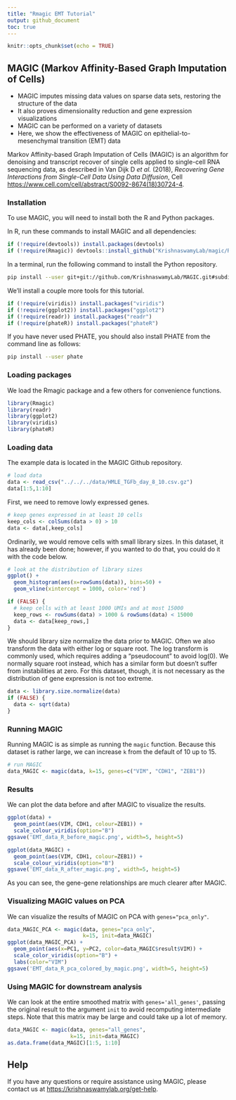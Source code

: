 ```yaml
---
title: "Rmagic EMT Tutorial"
output: github_document
toc: true
---
```


<!-- README.md is generated from README.Rmd. Please edit that file -->

```r
knitr::opts_chunk$set(echo = TRUE)
```

## MAGIC (Markov Affinity-Based Graph Imputation of Cells)

* MAGIC imputes missing data values on sparse data sets, restoring the structure of the data
* It also proves dimensionality reduction and gene expression visualizations
* MAGIC can be performed on a variety of datasets
* Here, we show the effectiveness of MAGIC on epithelial-to-mesenchymal transition (EMT) data

Markov Affinity-based Graph Imputation of Cells (MAGIC) is an algorithm for denoising and transcript recover of single cells applied to single-cell RNA sequencing data, as described in Van Dijk D *et al.* (2018), *Recovering Gene Interactions from Single-Cell Data Using Data Diffusion*, Cell <https://www.cell.com/cell/abstract/S0092-8674(18)30724-4>.

### Installation

To use MAGIC, you will need to install both the R and Python packages.

In R, run these commands to install MAGIC and all dependencies:

```r
if (!require(devtools)) install.packages(devtools)
if (!require(Rmagic)) devtools::install_github("KrishnaswamyLab/magic/Rmagic")
```

In a terminal, run the following command to install the Python repository.

```bash
pip install --user git+git://github.com/KrishnaswamyLab/MAGIC.git#subdirectory=python
```

We'll install a couple more tools for this tutorial.

```r
if (!require(viridis)) install.packages("viridis")
if (!require(ggplot2)) install.packages("ggplot2")
if (!require(readr)) install.packages("readr")
if (!require(phateR)) install.packages("phateR")
```

If you have never used PHATE, you should also install PHATE from the command line as follows:

```bash
pip install --user phate
```

### Loading packages

We load the Rmagic package and a few others for convenience functions.

```r
library(Rmagic)
library(readr)
library(ggplot2)
library(viridis)
library(phateR)
```

### Loading data

The example data is located in the MAGIC Github repository.

```r
# load data
data <- read_csv("../../../data/HMLE_TGFb_day_8_10.csv.gz")
data[1:5,1:10]
```

First, we need to remove lowly expressed genes.

```r
# keep genes expressed in at least 10 cells
keep_cols <- colSums(data > 0) > 10
data <- data[,keep_cols]
```

Ordinarily, we would remove cells with small library sizes. In this dataset, it has already been done; however, if you wanted to do that, you could do it with the code below.

```r
# look at the distribution of library sizes
ggplot() +
  geom_histogram(aes(x=rowSums(data)), bins=50) +
  geom_vline(xintercept = 1000, color='red')
```

```r
if (FALSE) {
  # keep cells with at least 1000 UMIs and at most 15000
  keep_rows <- rowSums(data) > 1000 & rowSums(data) < 15000
  data <- data[keep_rows,]
}
```

We should library size normalize the data prior to MAGIC. Often we also transform the data with either log or square root. The log transform is commonly used, which requires adding a "pseudocount" to avoid log(0). We normally square root instead, which has a similar form but doesn't suffer from instabilities at zero. For this dataset, though, it is not necessary as the distribution of gene expression is not too extreme.

```r
data <- library.size.normalize(data)
if (FALSE) {
  data <- sqrt(data)
}
```

### Running MAGIC

Running MAGIC is as simple as running the `magic` function. Because this dataset is rather large, we can increase `k` from the default of 10 up to 15.

```r
# run MAGIC
data_MAGIC <- magic(data, k=15, genes=c("VIM", "CDH1", "ZEB1"))
```

### Results

We can plot the data before and after MAGIC to visualize the results.

```r
ggplot(data) +
  geom_point(aes(VIM, CDH1, colour=ZEB1)) +
  scale_colour_viridis(option="B")
ggsave('EMT_data_R_before_magic.png', width=5, height=5)
```

```r
ggplot(data_MAGIC) +
  geom_point(aes(VIM, CDH1, colour=ZEB1)) +
  scale_colour_viridis(option="B")
ggsave('EMT_data_R_after_magic.png', width=5, height=5)
```

As you can see, the gene-gene relationships are much clearer after MAGIC. 

### Visualizing MAGIC values on PCA

We can visualize the results of MAGIC on PCA with `genes="pca_only"`.

```r
data_MAGIC_PCA <- magic(data, genes="pca_only", 
                        k=15, init=data_MAGIC)
ggplot(data_MAGIC_PCA) +
  geom_point(aes(x=PC1, y=PC2, color=data_MAGIC$result$VIM)) +
  scale_color_viridis(option="B") +
  labs(color="VIM")
ggsave('EMT_data_R_pca_colored_by_magic.png', width=5, height=5)
```

### Using MAGIC for downstream analysis

We can look at the entire smoothed matrix with `genes='all_genes'`, passing the original result to the argument `init` to avoid recomputing intermediate steps. Note that this matrix may be large and could take up a lot of memory.

```r
data_MAGIC <- magic(data, genes="all_genes", 
                    k=15, init=data_MAGIC)
as.data.frame(data_MAGIC)[1:5, 1:10]
```

## Help

If you have any questions or require assistance using MAGIC, please contact us at <https://krishnaswamylab.org/get-help>.
